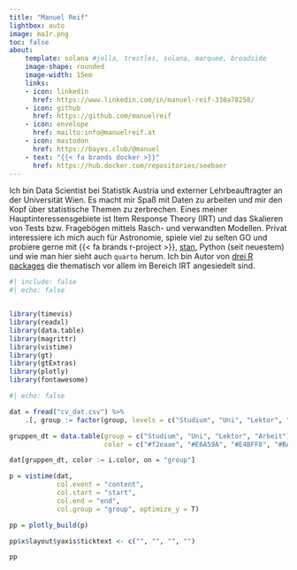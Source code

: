 ```yaml
---
title: "Manuel Reif"
lightbox: auto
image: ma1r.png
toc: false
about: 
    template: solana #jolla, trestles, solana, marquee, broadside
    image-shape: rounded
    image-width: 15em
    links:
    - icon: linkedin
      href: https://www.linkedin.com/in/manuel-reif-338a78258/
    - icon: github
      href: https://github.com/manuelreif
    - icon: envelope
      href: mailto:info@manuelreif.at
    - icon: mastodon
      href: https://bayes.club/@manuel
    - text: "{{< fa brands docker >}}"
      href: https://hub.docker.com/repositories/seebaer
---
```




Ich bin Data Scientist bei Statistik Austria und externer Lehrbeauftragter
an der Universität Wien. Es macht mir Spaß mit Daten zu arbeiten und 
mir den Kopf über statistische Themen zu zerbrechen. Eines meiner
Hauptinteressensgebiete ist Item Response Theory (IRT) und das Skalieren
von Tests bzw. Fragebögen mittels Rasch- und verwandten Modellen.
Privat interessiere ich mich auch für Astronomie, spiele viel zu selten GO
und probiere gerne mit {{< fa brands r-project >}}, [stan](https://mc-stan.org/), 
Python (seit neuestem) und wie man hier sieht 
auch `quarto` herum. Ich bin Autor von [drei R packages](pkgs.qmd) die 
thematisch vor allem im Bereich IRT angesiedelt sind.


```r
#| include: false
#| echo: false


library(timevis)
library(readxl)
library(data.table)
library(magrittr)
library(vistime)
library(gt)
library(gtExtras)
library(plotly)
library(fontawesome)
```


```r
#| echo: false

dat = fread("cv_dat.csv") %>%
    .[, group := factor(group, levels = c("Studium", "Uni", "Lektor", "Arbeit"))]

gruppen_dt = data.table(group = c("Studium", "Uni", "Lektor", "Arbeit"),
                        color = c("#f2eaae", "#E6A59A", "#E4BFF8", "#BAC1F4"))

dat[gruppen_dt, color := i.color, on = "group"]

p = vistime(dat,
            col.event = "content",
            col.start = "start",
            col.end = "end",
            col.group = "group", optimize_y = T)

pp = plotly_build(p)

pp$x$layout$yaxis$ticktext <- c("", "", "", "")

pp
```






